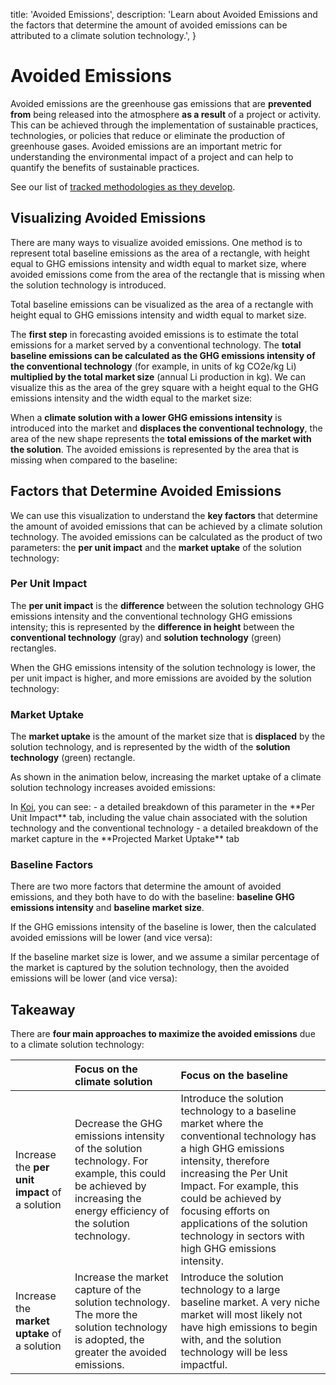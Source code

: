 
  title: 'Avoided Emissions',
  description:
    'Learn about Avoided Emissions and the factors that determine the amount of avoided emissions can be attributed to a climate solution technology.',
}

# Avoided Emissions

<PageInformationalData lastModified={lastModified} />

Avoided emissions are the greenhouse gas emissions that are **prevented from**
being released into the atmosphere **as a result** of a project or
activity. This can be achieved through the implementation of
sustainable practices, technologies, or policies that reduce or
eliminate the production of greenhouse gases. Avoided emissions are an
important metric for understanding the environmental impact of a project
and can help to quantify the benefits of sustainable practices.

See our list of [tracked methodologies as they develop](./methodologies).

## Visualizing Avoided Emissions

There are many ways to visualize avoided emissions. One method is to represent total baseline emissions as the area of a rectangle, with height equal to GHG emissions intensity and width equal to market size,
where avoided emissions come from the area of the rectangle that is missing when the solution technology is introduced.

<div className="flex flex-row">
  <ImageZoom
    src={AE1}
    alt="Total baseline emissions visualization"
    containerClassName="w-5/6 sm:w-1/3"
    className="w-full"
/>
  <ImageZoom
    src={AE2}
    alt="Total baseline emissions visualization"
    containerClassName="w-5/6 sm:w-1/3"
    className="w-full"
/>
  <ImageZoom
    src={AE3}
    alt="Total baseline emissions visualization"
    containerClassName="w-5/6 sm:w-1/3"
    className="w-full"
/>
</div>
<span className="koi-docs-caption mx-auto">
  Total baseline emissions can be visualized as the area of a rectangle with height equal to GHG emissions intensity and width equal to market size.
</span>


The **first step** in forecasting avoided emissions is to estimate the total emissions for a market served by
a conventional technology. The **total baseline emissions can be calculated as the GHG emissions intensity
of the conventional technology** (for example, in units of kg CO2e/kg Li) **multiplied by the total market
size** (annual Li production in kg). We can visualize this as the area of the grey square with a height
equal to the GHG emissions intensity and the width equal to the market size:

<ImageZoom
src={introAEImage}
alt="Baseline emissions visualization"
className="w-2/3 sm:w-1/2"
caption="Baseline emissions can be visualized as the area of a rectangle with height equal to GHG emissions intensity and width equal to market size."
/>


When a **climate solution with a lower GHG emissions intensity** is introduced into the market
and **displaces the conventional technology**, the area of the new shape represents the **total emissions of
the market with the solution**. The avoided emissions is represented by the area that is missing when
compared to the baseline:

<ImageZoom
src={fullAnimation}
alt="Baseline emissions visualization"
caption="When a climate solution technology is introduced, avoided emissions are represented by the difference in area."
/>


## Factors that Determine Avoided Emissions

We can use this visualization to understand the **key factors** that determine the amount of avoided
emissions that can be achieved by a climate solution technology. The avoided emissions can be calculated
as the product of two parameters: the **per unit impact** and the **market uptake** of the solution
technology:

<ImageZoom
src={factorsAnimation}
alt="Baseline emissions visualization"
caption="Avoided emissions are determined by per unit impact and market uptake of the solution technology."
/>


### Per Unit Impact
The **per unit impact** is the **difference** between the solution technology GHG emissions intensity and the
conventional technology GHG emissions intensity; this is represented by the **difference in height** between
the **conventional technology** (gray) and **solution technology** (green) rectangles.

When the GHG emissions intensity of the solution technology is lower, the per unit impact
is higher, and more emissions are avoided by the solution technology:

<ImageZoom
src={ghgAnimation}
alt="Baseline emissions visualization"
caption="Lower GHG emissions intensity of the solution technology leads to higher per unit impact."
/>


### Market Uptake
The **market uptake** is the
amount of the market size that is **displaced** by the solution technology, and is represented by the width
of the **solution technology** (green) rectangle.

As shown in the animation below, increasing the market uptake of a climate solution technology increases avoided emissions:

<ImageZoom
src={marketAnimation}
alt="Baseline emissions visualization"
caption="Greater market uptake of the solution technology increases avoided emissions."
/>


<Tip>
In <a href={`${process.env.NEXT_PUBLIC_KOI_STUDIO_BASE_URL}?utm_source=docs&utm_content=per-unit-impact-link`} target="_blank" rel="noopener noreferrer">Koi</a>, you can see:
- a detailed breakdown of this parameter in the **Per Unit Impact** tab, including the value chain associated with the solution technology and the conventional technology
- a detailed breakdown of the market capture in the **Projected Market Uptake** tab
</Tip>

### Baseline Factors
There are two more factors that determine the amount of avoided emissions, and they both have to do with
the baseline: **baseline GHG emissions intensity** and **baseline market size**.

If the GHG emissions intensity of the baseline is lower, then the calculated avoided
emissions will be lower (and vice versa):

<ImageZoom
src={baselineGHGAnimation}
alt="Baseline emissions visualization"
caption="A lower baseline GHG emissions intensity results in lower avoided emissions."
/>

If the baseline market size is lower, and we assume a similar percentage of the market is captured by the solution technology, then the avoided emissions will be lower (and vice versa):

<ImageZoom
src={baselineMarketAnimation}
alt="Baseline emissions visualization"
caption="A smaller baseline market size leads to lower avoided emissions, assuming similar market capture percentage."
/>

## Takeaway

There are **four main approaches to maximize the avoided emissions** due to a climate solution technology:

|  | Focus on the  climate solution | Focus on the baseline |
| :---- | :---- | :---- |
| Increase the **per unit impact** of a solution | Decrease the GHG emissions intensity of the solution technology. For example, this could be achieved by increasing the energy efficiency of the solution technology. | Introduce the solution technology to a baseline market where the conventional technology has a high GHG emissions intensity, therefore increasing the Per Unit Impact. For example, this could be achieved by focusing efforts on applications of the solution technology in sectors with high GHG emissions intensity. |
| Increase the **market uptake** of a solution | Increase the market capture of the solution technology. The more the solution technology is adopted, the greater the avoided emissions.  | Introduce the solution technology to a large baseline market. A very niche market will most likely not have high emissions to begin with, and the solution technology will be less impactful.  |

